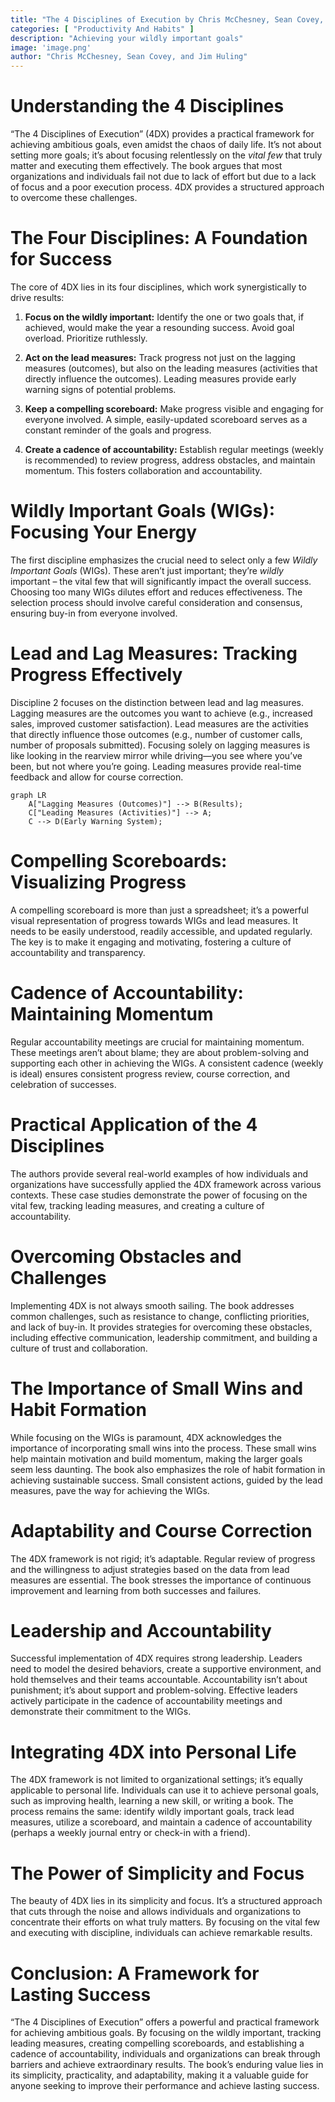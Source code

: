 ```yaml
---
title: "The 4 Disciplines of Execution by Chris McChesney, Sean Covey, and Jim Huling"
categories: [ "Productivity And Habits" ]
description: "Achieving your wildly important goals"
image: 'image.png'
author: "Chris McChesney, Sean Covey, and Jim Huling"
---
```

# Understanding the 4 Disciplines

"The 4 Disciplines of Execution" (4DX) provides a practical framework for achieving ambitious goals, even amidst the chaos of daily life. It's not about setting more goals; it's about focusing relentlessly on the *vital few* that truly matter and executing them effectively. The book argues that most organizations and individuals fail not due to lack of effort but due to a lack of focus and a poor execution process.  4DX provides a structured approach to overcome these challenges.

# The Four Disciplines: A Foundation for Success

The core of 4DX lies in its four disciplines, which work synergistically to drive results:

1. **Focus on the wildly important:**  Identify the one or two goals that, if achieved, would make the year a resounding success. Avoid goal overload.  Prioritize ruthlessly.

2. **Act on the lead measures:** Track progress not just on the lagging measures (outcomes), but also on the leading measures (activities that directly influence the outcomes).  Leading measures provide early warning signs of potential problems.

3. **Keep a compelling scoreboard:**  Make progress visible and engaging for everyone involved. A simple, easily-updated scoreboard serves as a constant reminder of the goals and progress.

4. **Create a cadence of accountability:**  Establish regular meetings (weekly is recommended) to review progress, address obstacles, and maintain momentum. This fosters collaboration and accountability.

# Wildly Important Goals (WIGs): Focusing Your Energy

The first discipline emphasizes the crucial need to select only a few *Wildly Important Goals* (WIGs). These aren't just important; they're *wildly* important – the vital few that will significantly impact the overall success. Choosing too many WIGs dilutes effort and reduces effectiveness.  The selection process should involve careful consideration and consensus, ensuring buy-in from everyone involved.

# Lead and Lag Measures: Tracking Progress Effectively

Discipline 2 focuses on the distinction between lead and lag measures.  Lagging measures are the outcomes you want to achieve (e.g., increased sales, improved customer satisfaction). Lead measures are the activities that directly influence those outcomes (e.g., number of customer calls, number of proposals submitted). Focusing solely on lagging measures is like looking in the rearview mirror while driving—you see where you've been, but not where you're going.  Leading measures provide real-time feedback and allow for course correction.

```mermaid
graph LR
    A["Lagging Measures (Outcomes)"] --> B(Results);
    C["Leading Measures (Activities)"] --> A;
    C --> D(Early Warning System);
```

# Compelling Scoreboards: Visualizing Progress

A compelling scoreboard is more than just a spreadsheet; it's a powerful visual representation of progress towards WIGs and lead measures.  It needs to be easily understood, readily accessible, and updated regularly.  The key is to make it engaging and motivating, fostering a culture of accountability and transparency.

# Cadence of Accountability: Maintaining Momentum

Regular accountability meetings are crucial for maintaining momentum. These meetings aren't about blame; they are about problem-solving and supporting each other in achieving the WIGs.  A consistent cadence (weekly is ideal) ensures consistent progress review, course correction, and celebration of successes.

# Practical Application of the 4 Disciplines

The authors provide several real-world examples of how individuals and organizations have successfully applied the 4DX framework across various contexts.  These case studies demonstrate the power of focusing on the vital few, tracking leading measures, and creating a culture of accountability.

# Overcoming Obstacles and Challenges

Implementing 4DX is not always smooth sailing.  The book addresses common challenges, such as resistance to change, conflicting priorities, and lack of buy-in.  It provides strategies for overcoming these obstacles, including effective communication, leadership commitment, and building a culture of trust and collaboration.

# The Importance of Small Wins and Habit Formation

While focusing on the WIGs is paramount, 4DX acknowledges the importance of incorporating small wins into the process.  These small wins help maintain motivation and build momentum, making the larger goals seem less daunting.  The book also emphasizes the role of habit formation in achieving sustainable success. Small consistent actions, guided by the lead measures, pave the way for achieving the WIGs.

# Adaptability and Course Correction

The 4DX framework is not rigid; it’s adaptable.  Regular review of progress and the willingness to adjust strategies based on the data from lead measures are essential.  The book stresses the importance of continuous improvement and learning from both successes and failures.

# Leadership and Accountability

Successful implementation of 4DX requires strong leadership. Leaders need to model the desired behaviors, create a supportive environment, and hold themselves and their teams accountable.  Accountability isn't about punishment; it's about support and problem-solving.  Effective leaders actively participate in the cadence of accountability meetings and demonstrate their commitment to the WIGs.


# Integrating 4DX into Personal Life

The 4DX framework is not limited to organizational settings; it's equally applicable to personal life.  Individuals can use it to achieve personal goals, such as improving health, learning a new skill, or writing a book. The process remains the same: identify wildly important goals, track lead measures, utilize a scoreboard, and maintain a cadence of accountability (perhaps a weekly journal entry or check-in with a friend).


#  The Power of Simplicity and Focus

The beauty of 4DX lies in its simplicity and focus. It's a structured approach that cuts through the noise and allows individuals and organizations to concentrate their efforts on what truly matters. By focusing on the vital few and executing with discipline, individuals can achieve remarkable results.


# Conclusion: A Framework for Lasting Success

"The 4 Disciplines of Execution" offers a powerful and practical framework for achieving ambitious goals.  By focusing on the wildly important, tracking leading measures, creating compelling scoreboards, and establishing a cadence of accountability, individuals and organizations can break through barriers and achieve extraordinary results. The book's enduring value lies in its simplicity, practicality, and adaptability, making it a valuable guide for anyone seeking to improve their performance and achieve lasting success.

